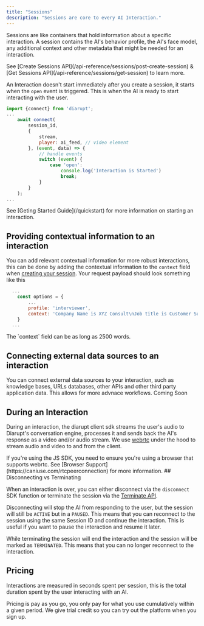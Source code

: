 ```yaml
---
title: "Sessions"
description: "Sessions are core to every AI Interaction."
---
```



Sessions are like containers that hold information about a specific interaction.
A session contains the AI's behavior profile, the AI's face model, any additional context and other metadata that might be needed for an interaction.

<Info>
  See [Create Sessions API](/api-reference/sessions/post-create-session) & [Get Sessions API](/api-reference/sessions/get-session) to learn more.
</Info>

An Interaction doesn't start immediately after you create a session, it starts when the `open` event is triggered. This is when the AI is ready to start interacting with the user.

```js
import {connect} from 'diarupt';
...
    await connect(
        session_id,
        {
            stream,
            player: ai_feed, // video element
        }, (event, data) => {
            // handle events
            switch (event) {
                case 'open':
                    console.log('Interaction is Started')
                    break;
            }
        }
    );
...
```

<Info>
  See [Geting Started Guide](/quickstart) for more information on starting an interaction.
</Info>

## Providing contextual information to an interaction

You can add relevant contextual information for more robust interactions, this can be done by adding the contextual information to the `context` field when [creating your session](/api-reference/sessions/post-create-session). Your request payload should look something like this

```javascript session.js
  ...
    const options = {
        ...
        profile: 'interviewer',
        context: 'Company Name is XYZ Consult\nJob title is Customer Support Agent\nYour Name is Marvin\nCandidate Name is John Doe',
    }
  ...
```

<Info>
    The `context` field can be as long as 2500 words.
</Info>


## Connecting external data sources to an interaction
You can connect external data sources to your interaction, such as knowledge bases, URLs databases, other APIs and other third party application data. This allows for more advnace workflows.
<Tip>
Coming Soon
</Tip>



## During an Interaction

During an interaction, the diarupt client sdk streams the user's audio to Diarupt's conversation engine, processes it and sends back the AI's response as a video and/or audio stream. We use [webrtc](https://developer.mozilla.org/en-US/docs/Glossary/WebRTC) under the hood to stream audio and video to and from the client.

<Warning>
  If you're using the JS SDK, you need to ensure you're using a browser that supports webrtc. See [Browser Support](https://caniuse.com/rtcpeerconnection) for more information.
</Warning>
## Disconnecting vs Terminating

When an interaction is over, you can either disconnect via the `disconnect` SDK function or terminate the session via the [Terminate API](/api-reference/sessions/post-terminate-session).

Disconnecting will stop the AI from responding to the user, but the session will still be `ACTIVE` but in a `PAUSED`. This means that you can reconnect to the session using the same Session ID and continue the interaction. This is useful if you want to pause the interaction and resume it later.

While terminating the session will end the interaction and the session will be marked as `TERMINATED`. This means that you can no longer reconnect to the interaction.

## Pricing 

Interactions are measured in seconds spent per session, this is the total duration spent by the user interacting with an AI. 

Pricing is pay as you go, you only pay for what you use cumulatively within a given period. We give trial credit so you can try out the platform when you sign up.


